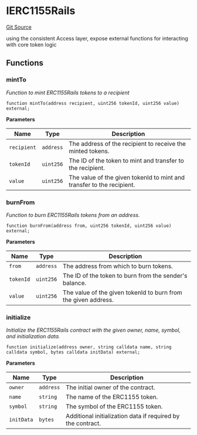 # IERC1155Rails
[Git Source](https://github.com/0xStation/0xrails/blob/491ae339f09853335dba9e897f46862d776d54b5/src/cores/ERC1155/interface/IERC1155Rails.sol)

using the consistent Access layer, expose external functions for interacting with core token logic


## Functions
### mintTo

*Function to mint ERC1155Rails tokens to a recipient*


```solidity
function mintTo(address recipient, uint256 tokenId, uint256 value) external;
```
**Parameters**

|Name|Type|Description|
|----|----|-----------|
|`recipient`|`address`|The address of the recipient to receive the minted tokens.|
|`tokenId`|`uint256`|The ID of the token to mint and transfer to the recipient.|
|`value`|`uint256`|The value of the given tokenId to mint and transfer to the recipient.|


### burnFrom

*Function to burn ERC1155Rails tokens from an address.*


```solidity
function burnFrom(address from, uint256 tokenId, uint256 value) external;
```
**Parameters**

|Name|Type|Description|
|----|----|-----------|
|`from`|`address`|The address from which to burn tokens.|
|`tokenId`|`uint256`|The ID of the token to burn from the sender's balance.|
|`value`|`uint256`|The value of the given tokenId to burn from the given address.|


### initialize

*Initialize the ERC1155Rails contract with the given owner, name, symbol, and initialization data.*


```solidity
function initialize(address owner, string calldata name, string calldata symbol, bytes calldata initData) external;
```
**Parameters**

|Name|Type|Description|
|----|----|-----------|
|`owner`|`address`|The initial owner of the contract.|
|`name`|`string`|The name of the ERC1155 token.|
|`symbol`|`string`|The symbol of the ERC1155 token.|
|`initData`|`bytes`|Additional initialization data if required by the contract.|


